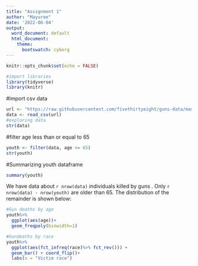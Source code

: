 ```yaml
---
title: "Assignment 1"
author: "Mayuree"
date: '2022-06-04'
output:
  word_document: default
  html_document:
    theme:
      bootswatch: cyborg
---
```


```r
knitr::opts_chunk$set(echo = FALSE)
```


```r
#import libraries
library(tidyverse)
library(knitr)
```


#import csv data

```r
url <- "https://raw.githubusercontent.com/fivethirtyeight/guns-data/master/full_data.csv"
data <- read_csv(url)
#exploring data
str(data)
```


#filter age less than or equal to 65
```r
youth <- filter(data, age <= 65)
str(youth)

```

#Summarizing youth dataframe
```r
summary(youth)
```


We have data about `r nrow(data)` individuals killed by guns . Only `r nrow(data) - nrow(youth)` are older than 65. The distribution of the remainder is shown below:

```r
#Gun deaths by age
youth%>%
  ggplot(aes(age))+
  geom_freqpoly(binwidth=1)
```


```r
#Gundeaths by race
youth%>%
  ggplot(aes(fct_infreq(race)%>% fct_rev())) +
  geom_bar() + coord_flip()+
  labs(x = "Victim race")
```



